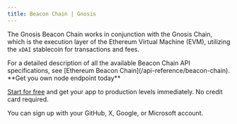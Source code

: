 ---
title: Beacon Chain | Gnosis
---

The Gnosis Beacon Chain works in conjunction with the Gnosis Chain, which is the execution layer of the Ethereum Virtual Machine (EVM), utilizing the `xDAI` stablecoin for transactions and fees.

<Note>
For a detailed description of all the available Beacon Chain API specifications, see [Ethereum Beacon Chain](/api-reference/beacon-chain).
</Note>

<Check>
**Get you own node endpoint today**

[Start for free](https://console.chainstack.com/) and get your app to production levels immediately. No credit card required.

You can sign up with your GitHub, X, Google, or Microsoft account.
</Check>
